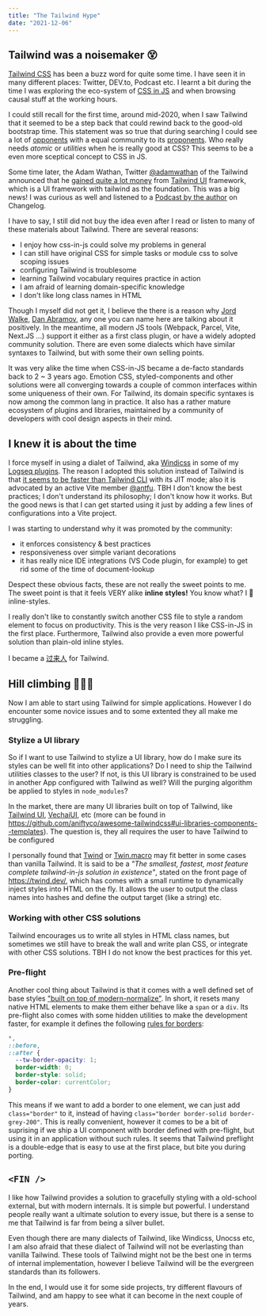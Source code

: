 ```yaml
---
title: "The Tailwind Hype"
date: "2021-12-06"
---
```


## Tailwind was a noisemaker 😵

[Tailwind CSS](https://tailwindcss.com/) has been a buzz word for quite some time. I have seen it in many different places: Twitter, DEV.to, Podcast etc. I learnt a bit during the time I was exploring the eco-system of [CSS in JS](/posts/css-in-js) and when browsing causal stuff at the working hours.

I could still recall for the first time, around mid-2020, when I saw Tailwind that it seemed to be a step back that could rewind back to the good-old bootstrap time. This statement was so true that during searching I could see a lot of [opponents](https://dev.to/jaredcwhite/why-tailwind-isn-t-for-me-5c90) with a equal community to its [proponents](https://www.swyx.io/why-tailwind/). Who really needs _atomic_ or _utilities_ when he is really good at CSS? This seems to be a even more sceptical concept to CSS in JS.

Some time later, the <Note label="author">Adam Wathan, Twitter [@adamwathan](https://twitter.com/adamwathan)</Note> of the Tailwind announced that he [gained quite a lot money](https://adamwathan.me/tailwindcss-from-side-project-byproduct-to-multi-mullion-dollar-business/) from [Tailwind UI](https://tailwindui.com/) framework, which is a UI framework with tailwind as the foundation.
This was a big news! I was curious as well and listened to a [Podcast by the author](https://changelog.com/news/the-tailwind-beneath-my-wings-nLXW) on Changelog.

I have to say, I still did not buy the idea even after I read or listen to many of these materials about Tailwind. There are several reasons:

- I enjoy how css-in-js could solve my problems in general
- I can still have original CSS for simple tasks or module css to solve scoping issues
- configuring Tailwind is troublesome
- learning Tailwind vocabulary requires practice in action
- I am afraid of learning domain-specific knowledge
- I don't like long class names in HTML

Though I myself did not get it, I believe the there is a reason why <Note label="opinion leaders">[Jord Walke](https://twitter.com/jordwalke/status/1374674525762166784), [Dan Abramov](https://twitter.com/dan_abramov/status/1452324924421550080), any one you can name here</Note> are talking about it positively. In the meantime, all modern JS tools (Webpack, Parcel, Vite, Next.JS ...) support it either as a first class plugin, or have a widely adopted community solution. There are even some dialects which have similar syntaxes to Tailwind, but with some their own selling points.

It was very alike the time when CSS-in-JS became a de-facto standards back to 2 ~ 3 years ago. Emotion CSS, styled-components and other solutions were all converging towards a couple of common interfaces within some uniqueness of their own. For Tailwind, its domain specific syntaxes is now among the common lang in practice. It also has a rather mature ecosystem of plugins and libraries, maintained by a community of developers with cool design aspects in their mind.

## I knew it is about the time

I force myself in using a dialet of Tailwind, aka [Windicss](https://windicss.org/) in some of my [Logseq plugins](https://github.com/pengx17?tab=repositories&q=logseq&type=source&language=&sort=). The reason I adopted this solution instead of Tailwind is that [it seems to be faster than Tailwind CLI](https://antfu.me/posts/reimagine-atomic-css)
with its JIT mode; also it is advocated by an active Vite member [@antfu](https://github.com/antfu).
TBH I don't know the best practices; I don't understand its philosophy; I don't know
how it works. But the good news is that I can get started using it just by adding
a few lines of configurations into a Vite project.

I was starting to understand why it was promoted by the community:

- it enforces consistency & best practices
- responsiveness over simple variant decorations
- it has really nice IDE integrations (VS Code plugin, for example) to get rid some of the time of document-lookup

Despect these obvious facts, these are not really the sweet points to me.
The sweet point is that
it feels VERY alike **inline styles!** You know what? I 💙 inline-styles.

I really don't like to constantly switch another CSS file to style a random element to focus on productivity. This is the very reason I like CSS-in-JS in the first place. Furthermore, Tailwind also provide a even more powerful solution than plain-old inline styles.

I became a [过来人](https://www.swyx.io/guo-lai-ren/) for Tailwind.

## Hill climbing 🧗🏻‍♂️

Now I am able to start using Tailwind for simple applications. However I do encounter some novice issues and to some extented they all make me struggling.

### Stylize a UI library

So if I want to use Tailwind to stylize a UI library, how do I make sure its styles can be well fit into other applications? Do I need to ship the Tailwind utilities classes to the user? If not, is this UI library is constrained to be used in another App configured with Tailwind as well? Will the purging algorithm be applied to styles in `node_modules`?

In the market, there are many UI libraries built on top of Tailwind, like [Tailwind UI](https://tailwindui.com/), [VechaiUI](https://www.vechaiui.com), etc (more can be found in https://github.com/aniftyco/awesome-tailwindcss#ui-libraries-components--templates). The question is, they all requires the user to have Tailwind to be configured

I personally found that [Twind](https://twind.dev/) or [Twin.macro](https://github.com/ben-rogerson/twin.macro) may fit better in some cases than vanilla Tailwind. It is said to be a <Note label="tailwind-in-js">_"The smallest, fastest, most feature complete tailwind-in-js solution in existence"_, stated on the front page of https://twind.dev/</Note>, which has comes with a small runtime to dynamically inject styles into HTML on the fly. It allows the user to output the class names into hashes and define the output target (like a string) etc.

### Working with other CSS solutions

Tailwind encourages us to write all styles in HTML class names, but sometimes we still have to break the wall and write plan CSS, or integrate with other CSS solutions. TBH I do not know the best practices for this yet.

### Pre-flight

Another cool thing about Tailwind is that it comes with a well defined set of base styles ["built on top of modern-normalize"](https://tailwindcss.com/docs/preflight). In short, it resets many native HTML elements to make them either behave like a `span` or a `div`. Its pre-flight also comes with some hidden utilities to make the development faster, for example it defines the following [rules for borders](https://github.com/tailwindcss/tailwindcss/pull/116):

```css
*,
::before,
::after {
  --tw-border-opacity: 1;
  border-width: 0;
  border-style: solid;
  border-color: currentColor;
}
```

This means if we want to add a border to one element, we can just add `class="border"` to it, instead of having `class="border border-solid border-grey-200"`. This is really convenient, however it comes to be a bit of suprising if we ship a UI component with border defined with pre-flight, but using it in an application without such rules. It seems that Tailwind preflight is a double-edge that is easy to use at the first place, but bite you during porting.

## `<FIN />`

I like how Tailwind provides a solution to gracefully styling with a old-school external, but with modern internals. It is simple but powerful. I understand people really want a ultimate solution to every issue, but there is a sense to me that Tailwind is far from being a silver bullet.

Even though there are many dialects of Tailwind, like Windicss, Unocss etc, I am also afraid that these dialect of Tailwind will not be everlasting than vanilla Tailwind. These tools of Tailwind might not be the best one in terms of internal implementation, however I believe Tailwind will be the evergreen standards than its followers.

In the end, I would use it for some side projects, try different flavours of Tailwind, and am happy to see what it can become in the next couple of years.
